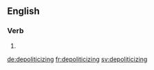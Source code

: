 
==English==

===Verb===
{{head|en|present participle}}

# {{present participle of|depoliticize|lang=en|nocat=1}}

[[de:depoliticizing]]
[[fr:depoliticizing]]
[[sv:depoliticizing]]